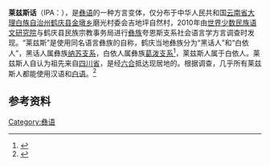 {{Infobox language
|name=莱兹斯话
|altname=
|nativename=
|region=[[云南省|云南省]]
|states=中国
|speakers=约250
|date=2010年
|ref=
|familycolor=汉藏语系
|fam2=[[藏缅语族|藏缅语族]]
|fam3=[[缅彝语群|缅彝语群]]
|fam4=[[彝语支|彝语支]]
|fam5=[[彝语中部方言|彝语中部方言]]
|fam6=傈僳-倮倮语
|fam7=他鲁语群
|fam8=拉乌-夸恩斯语组
|iso3=none
|glotto=none
}}

'''莱兹斯话'''（IPA：{{IPA|lai21 dzɨ̠55 sɨ55}}），是[[彝语|彝语]]的一种方言变体，仅分布于中华人民共和国[[云南省|云南省]][[大理白族自治州|大理白族自治州]][[鹤庆县|鹤庆县]][[金墩乡|金墩乡]]磨光村委会吉地坪自然村，2010年由[[世界少数民族语文研究院|世界少数民族语文研究院]]与鹤庆县民族宗教事务局进行[[彝族|彝族]]夸恩斯支系社会语言学方言调查时发现。“莱兹斯”是使用同名语言彝族的自称，鹤庆当地彝族分为“黑话人”和“白依人”，黑话人属彝族[[纳苏人|纳苏支系]]，白依人属彝族[[葛泼人|葛泼支系]]<ref>{{cite book |author1=孙浩 主编 |author2=云南省鹤庆县志编纂委员会 编 |title=鹤庆县志 |location=[[昆明|昆明]] |publisher=[[云南人民出版社|云南人民出版社]] |date=1991 |isbn=7-222-00817-9 |page=741 }}</ref>，莱兹斯人属于白依人。莱兹斯人自认为祖先来自[[四川省|四川省]]，是经[[六合彝族乡|六合]]抵达现居地的。根据调查，几乎所有莱兹斯人都能使用汉语和[[白语|白语]]。<ref>{{cite report |author1=康蔼德 |author2=郭百忍 |author3=傅睿杰 |author4=姜春 |date=2010 |title=云南省大理白族自治州鹤庆县彝族夸恩斯支系及相关支系社会语言学方言调查 |url=https://www.sil.org/system/files/reapdata/18/83/34/18833463227683012962600938634497455229/silesr2010_001_Chinese.pdf |publisher=鹤庆县民族宗教事务局,[[世界少数民族语文研究院|世界少数民族语文研究院]]东亚部 |access-date=2021-03-18 |archive-date=2014-09-07 |archive-url=https://web.archive.org/web/20140907141810/http://www.sil.org/system/files/reapdata/18/83/34/18833463227683012962600938634497455229/silesr2010_001_Chinese.pdf |dead-url=no }}</ref>

==参考资料==
{{reflist}}

{{中国语言}}
{{汉藏语系}}
{{Lolo-Burmese languages}}

[[Category:彝语|Category:彝语]]

{{st-lang-stub}}
